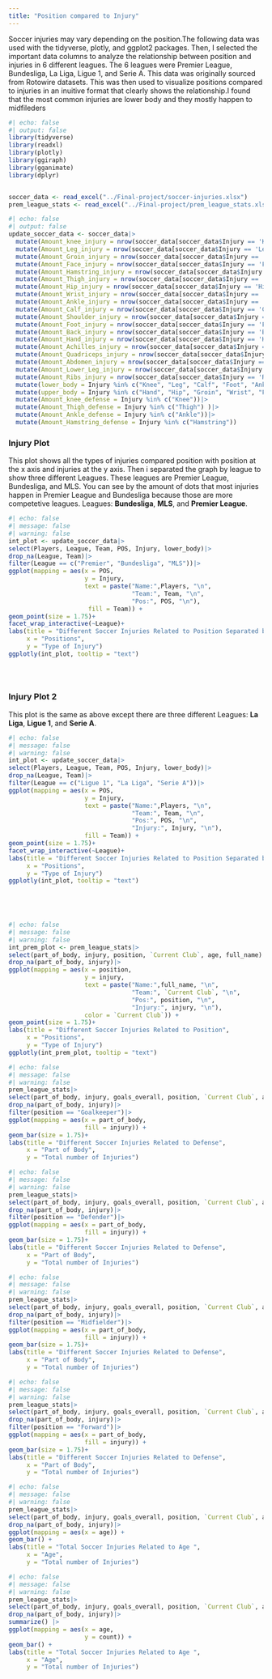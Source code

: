 ```yaml
---
title: "Position compared to Injury"
---
```



Soccer injuries may vary depending on the position.The following data was used with the tidyverse, plotly, and ggplot2 packages. Then, I selected the important data columns to analyze the relationship between position and injuries in 6 different leagues. The 6 leagues were Premier League, Bundesliga, La Liga, Ligue 1, and Serie A. This data was originally sourced from Rotowire datasets. This was then used to visualize positions compared to injuries in an inuitive format that clearly shows the relationship.I found that the most common injuries are lower body and they mostly happen to midfileders

```r
#| echo: false
#| output: false
library(tidyverse)
library(readxl)
library(plotly)
library(ggiraph)
library(gganimate)
library(dplyr)


soccer_data <- read_excel("../Final-project/soccer-injuries.xlsx")
prem_league_stats <- read_excel("../Final-project/prem_league_stats.xlsx")
```

```r
#| echo: false
#| output: false
update_soccer_data <- soccer_data|>
  mutate(Amount_knee_injury = nrow(soccer_data[soccer_data$Injury == 'Knee',]))|>
  mutate(Amount_Leg_injury = nrow(soccer_data[soccer_data$Injury == 'Leg',]))|>
  mutate(Amount_Groin_injury = nrow(soccer_data[soccer_data$Injury == 'Groin',]))|>
  mutate(Amount_Face_injury = nrow(soccer_data[soccer_data$Injury == 'Face',]))|>
  mutate(Amount_Hamstring_injury = nrow(soccer_data[soccer_data$Injury == 'Hamstring',]))|>
  mutate(Amount_Thigh_injury = nrow(soccer_data[soccer_data$Injury == 'Thigh',]))|>  
  mutate(Amount_Hip_injury = nrow(soccer_data[soccer_data$Injury == 'Hip',]))|>  
  mutate(Amount_Wrist_injury = nrow(soccer_data[soccer_data$Injury == 'Wrist',]))|>  
  mutate(Amount_Ankle_injury = nrow(soccer_data[soccer_data$Injury == 'Ankle',]))|> 
  mutate(Amount_Calf_injury = nrow(soccer_data[soccer_data$Injury == 'Calf',]))|>
  mutate(Amount_Shoulder_injury = nrow(soccer_data[soccer_data$Injury == 'Shoulder',]))|>
  mutate(Amount_Foot_injury = nrow(soccer_data[soccer_data$Injury == 'Foot',]))|>  
  mutate(Amount_Back_injury = nrow(soccer_data[soccer_data$Injury == 'Back',]))|>  
  mutate(Amount_Hand_injury = nrow(soccer_data[soccer_data$Injury == 'Hand',]))|>
  mutate(Amount_Achilles_injury = nrow(soccer_data[soccer_data$Injury == 'Achilles',]))|>
  mutate(Amount_Quadriceps_injury = nrow(soccer_data[soccer_data$Injury == 'Quadriceps',]))|>
  mutate(Amount_Abdomen_injury = nrow(soccer_data[soccer_data$Injury == 'Abdomen',]))|>
  mutate(Amount_Lower_Leg_injury = nrow(soccer_data[soccer_data$Injury == 'Lower Leg',]))|>
  mutate(Amount_Ribs_injury = nrow(soccer_data[soccer_data$Injury == 'Ribs',]))|>
  mutate(lower_body = Injury %in% c("Knee", "Leg", "Calf", "Foot", "Ankle", "Hamstring", "Thigh", "Quadriceps", "Achilles", "Lower Leg"))|>
  mutate(upper_body = Injury %in% c("Hand", "Hip", "Groin", "Wrist", "Face", "Shoulder", "Abdomen", "Back", "Ribs"))|>
  mutate(Amount_knee_defense = Injury %in% c("Knee"))|>
  mutate(Amount_Thigh_defense = Injury %in% c("Thigh") )|>
  mutate(Amount_Ankle_defense = Injury %in% c("Ankle"))|>
  mutate(Amount_Hamstring_defense = Injury %in% c("Hamstring"))

```

### Injury Plot

This plot shows all the types of injuries compared position with position at the x axis and injuries at the y axis. Then i separated the graph by league to show three different Leagues. These leagues are Premier League, Bundesliga, and MLS. You can see by the amount of dots that most injuries happen in Premier League and Bundesliga because those are more competetive leagues.
Leagues:  **Bundesliga**, **MLS**, and **Premier League**.

```r
#| echo: false
#| message: false
#| warning: false
int_plot <- update_soccer_data|>
select(Players, League, Team, POS, Injury, lower_body)|>
drop_na(League, Team)|>
filter(League == c("Premier", "Bundesliga", "MLS"))|> 
ggplot(mapping = aes(x = POS,
                     y = Injury,
                     text = paste("Name:",Players, "\n",
                                  "Team:", Team, "\n",
                                  "Pos:", POS, "\n"),
                      fill = Team)) +
geom_point(size = 1.75)+
facet_wrap_interactive(~League)+
labs(title = "Different Soccer Injuries Related to Position Separated by League",
     x = "Positions",
     y = "Type of Injury")
ggplotly(int_plot, tooltip = "text")

 
 
```

### Injury Plot 2

This plot is the same as above except there are three different 
Leagues: **La Liga**, **Ligue 1**, and **Serie A**.

```r
#| echo: false
#| message: false
#| warning: false
int_plot <- update_soccer_data|>
select(Players, League, Team, POS, Injury, lower_body)|>
drop_na(League, Team)|>
filter(League == c("Ligue 1", "La Liga", "Serie A"))|>
ggplot(mapping = aes(x = POS,
                     y = Injury,
                     text = paste("Name:",Players, "\n",
                                  "Team:", Team, "\n",
                                  "Pos:", POS, "\n",
                                  "Injury:", Injury, "\n"),
                     fill = Team)) +
geom_point(size = 1.75)+
facet_wrap_interactive(~League)+
labs(title = "Different Soccer Injuries Related to Position Separated by League",
     x = "Positions",
     y = "Type of Injury")
ggplotly(int_plot, tooltip = "text")


 
 
```



```r
#| echo: false
#| message: false
#| warning: false
int_prem_plot <- prem_league_stats|>
select(part_of_body, injury, position, `Current Club`, age, full_name)|>
drop_na(part_of_body, injury)|>
ggplot(mapping = aes(x = position,
                     y = injury,
                     text = paste("Name:",full_name, "\n",
                                  "Team:", `Current Club`, "\n",
                                  "Pos:", position, "\n",
                                  "Injury:", injury, "\n"),
                     color = `Current Club`)) +
geom_point(size = 1.75)+
labs(title = "Different Soccer Injuries Related to Position",
     x = "Positions",
     y = "Type of Injury")
ggplotly(int_prem_plot, tooltip = "text")
```

```r
#| echo: false
#| message: false
#| warning: false
prem_league_stats|>
select(part_of_body, injury, goals_overall, position, `Current Club`, age, full_name)|>
drop_na(part_of_body, injury)|>
filter(position == "Goalkeeper")|>
ggplot(mapping = aes(x = part_of_body,
                     fill = injury)) +
geom_bar(size = 1.75)+
labs(title = "Different Soccer Injuries Related to Defense",
     x = "Part of Body",
     y = "Total number of Injuries")
```




```r
#| echo: false
#| message: false
#| warning: false
prem_league_stats|>
select(part_of_body, injury, goals_overall, position, `Current Club`, age, full_name)|>
drop_na(part_of_body, injury)|>
filter(position == "Defender")|>
ggplot(mapping = aes(x = part_of_body,
                     fill = injury)) +
geom_bar(size = 1.75)+
labs(title = "Different Soccer Injuries Related to Defense",
     x = "Part of Body",
     y = "Total number of Injuries")
```

```r
#| echo: false
#| message: false
#| warning: false
prem_league_stats|>
select(part_of_body, injury, goals_overall, position, `Current Club`, age, full_name)|>
drop_na(part_of_body, injury)|>
filter(position == "Midfielder")|>
ggplot(mapping = aes(x = part_of_body,
                     fill = injury)) +
geom_bar(size = 1.75)+
labs(title = "Different Soccer Injuries Related to Defense",
     x = "Part of Body",
     y = "Total number of Injuries")
```
```r
#| echo: false
#| message: false
#| warning: false
prem_league_stats|>
select(part_of_body, injury, goals_overall, position, `Current Club`, age, full_name)|>
drop_na(part_of_body, injury)|>
filter(position == "Forward")|>
ggplot(mapping = aes(x = part_of_body,
                     fill = injury)) +
geom_bar(size = 1.75)+
labs(title = "Different Soccer Injuries Related to Defense",
     x = "Part of Body",
     y = "Total number of Injuries")
```
```r
#| echo: false
#| message: false
#| warning: false
prem_league_stats|>
select(part_of_body, injury, goals_overall, position, `Current Club`, age, full_name)|>
drop_na(part_of_body, injury)|>
ggplot(mapping = aes(x = age)) +
geom_bar() +
labs(title = "Total Soccer Injuries Related to Age ",
     x = "Age",
     y = "Total number of Injuries")
```


```r
#| echo: false
#| message: false
#| warning: false
prem_league_stats|>
select(part_of_body, injury, goals_overall, position, `Current Club`, age, full_name)|>
drop_na(part_of_body, injury)|>
summarize() |>
ggplot(mapping = aes(x = age,
                     y = count)) +
geom_bar() +
labs(title = "Total Soccer Injuries Related to Age ",
     x = "Age",
     y = "Total number of Injuries")
```


